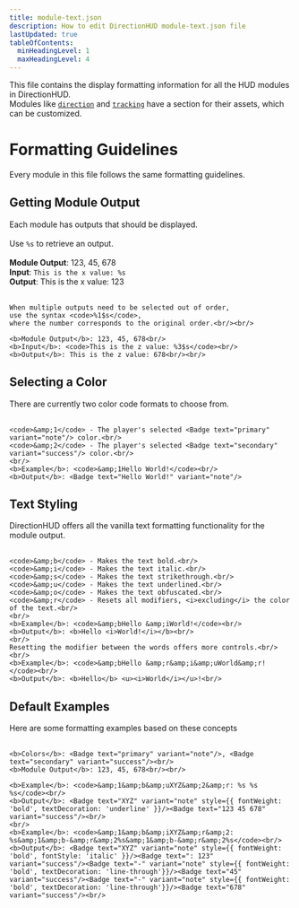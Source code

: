 ```yaml
---
title: module-text.json
description: How to edit DirectionHUD module-text.json file
lastUpdated: true
tableOfContents:
  minHeadingLevel: 1
  maxHeadingLevel: 4
---
```


This file contains the display formatting information for all the HUD modules in DirectionHUD. <br/>
Modules like <code><a href="#direction" summary="The direction module">direction</a></code> and
<code><a href="#tracking" summary="The tracking module">tracking</a></code> have a section for their assets, which can be customized.

# Formatting Guidelines
Every module in this file follows the same formatting guidelines.

## Getting Module Output
<p>
    Each module has outputs that should be displayed.<br/>
    <br/>
    Use <code>%s</code> to retrieve an output.<br/>
    <br/>
    <b>Module Output</b>: 123, 45, 678<br/>
    <b>Input</b>: <code>This is the x value: %s</code><br/>
    <b>Output</b>: This is the x value: 123<br/><br/>

    When multiple outputs need to be selected out of order,
    use the syntax <code>%1$s</code>,
    where the number corresponds to the original order.<br/><br/>

    <b>Module Output</b>: 123, 45, 678<br/>
    <b>Input</b>: <code>This is the z value: %3$s</code><br/>
    <b>Output</b>: This is the z value: 678<br/><br/>
</p>

## Selecting a Color
<p>
    There are currently two color code formats to choose from.<br/><br/>

    <code>&amp;1</code> - The player's selected <Badge text="primary" variant="note"/> color.<br/>
    <code>&amp;2</code> - The player's selected <Badge text="secondary" variant="success"/> color.<br/>
    <br/>
    <b>Example</b>: <code>&amp;1Hello World!</code><br/>
    <b>Output</b>: <Badge text="Hello World!" variant="note"/>
</p>

## Text Styling
<p>
    DirectionHUD offers all the vanilla text formatting functionality for the module output.<br/><br/>

    <code>&amp;b</code> - Makes the text bold.<br/>
    <code>&amp;i</code> - Makes the text italic.<br/>
    <code>&amp;s</code> - Makes the text strikethrough.<br/>
    <code>&amp;u</code> - Makes the text underlined.<br/>
    <code>&amp;o</code> - Makes the text obfuscated.<br/>
    <code>&amp;r</code> - Resets all modifiers, <i>excluding</i> the color of the text.<br/>
    <br/>
    <b>Example</b>: <code>&amp;bHello &amp;iWorld!</code><br/>
    <b>Output</b>: <b>Hello <i>World!</i></b><br/>
    <br/>
    Resetting the modifier between the words offers more controls.<br/>
    <br/>
    <b>Example</b>: <code>&amp;bHello &amp;r&amp;i&amp;uWorld&amp;r!</code><br/>
    <b>Output</b>: <b>Hello</b> <u><i>World</i></u>!<br/>
</p>

## Default Examples
<p>
    Here are some formatting examples based on these concepts<br/><br/>

    <b>Colors</b>: <Badge text="primary" variant="note"/>, <Badge text="secondary" variant="success"/><br/>
    <b>Module Output</b>: 123, 45, 678<br/><br/>

    <b>Example</b>: <code>&amp;1&amp;b&amp;uXYZ&amp;2&amp;r: %s %s %s</code><br/>
    <b>Output</b>: <Badge text="XYZ" variant="note" style={{ fontWeight: 'bold', textDecoration: 'underline' }}/><Badge text="123 45 678" variant="success"/><br/>
    <br/>
    <b>Example</b>: <code>&amp;1&amp;b&amp;iXYZ&amp;r&amp;2: %s&amp;1&amp;b-&amp;r&amp;2%s&amp;1&amp;b-&amp;r&amp;2%s</code><br/>
    <b>Output</b>: <Badge text="XYZ" variant="note" style={{ fontWeight: 'bold', fontStyle: 'italic' }}/><Badge text=": 123" variant="success"/><Badge text="-" variant="note" style={{ fontWeight: 'bold', textDecoration: 'line-through'}}/><Badge text="45" variant="success"/><Badge text="-" variant="note" style={{ fontWeight: 'bold', textDecoration: 'line-through'}}/><Badge text="678" variant="success"/><br/>
</p>